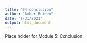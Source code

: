 ```yaml
---
title: "04-conclusion"
author: "Amber Budden"
date: "8/31/2021"
output: html_document
---
```


Place holder for Module 5: Conclusion
